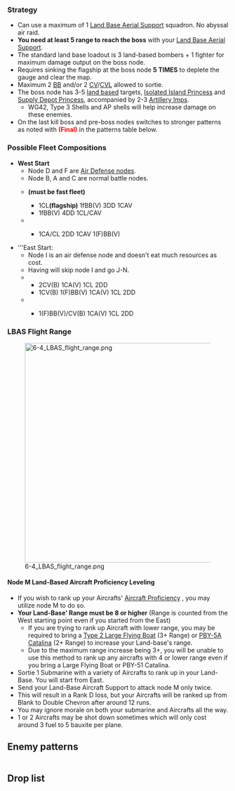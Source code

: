{{Map/Header}}
{{Map/Info
|en = Central Northern Offshore Sea of Peacock Island
|jp = 中部北海域ピーコック島沖
|romaji =Chūbu-kita-kaiiki Pīkokku-tō oki

|mechanics = Land Base Aerial Support@Land Base Aerial Support, Multiple Starting Points@Events/Mechanics#Node specific details 

|show_kills = true
|kills = 5
|strategy_name = Remote island re-capture strategy
|strategy_name_ja = 離島再攻略作戦
|strategy_info = Commence the Island Takeover Operation on the Central Waters using either a fleet centered around a Torpedo Squadron or a taskforce with maximum of two carriers! Fleet, set forth!
|strategy_info_ja = 水雷戦隊を基幹とした攻略部隊または空母最大二隻を擁する機動部隊による中部海域離島攻略作戦を発動！艦隊、出撃せよ！

|exp_hq = 190
|exp_hq_boss = 2880

}}
{{MapBranchingTable
|id = 6-4

|0 -> A = 
* Fleet contains at least 2 DD
* Do not meet the requirements to go to B
|0 -> B = 
* Meet one of the following requirements while using a '''Fast Fleet''':
**CL as flagship + 3DD
**4 DD
|0 -> M = * Fleet contains {{ShipLink|Akitsu Maru}}, any CV(L), 2 BB(V) and/or 3 CAV

|A -> D =
* Do not meet the requirements to go to E
* Fleet contains {{ShipLink|Akitsushima}} + 2 DD + 1 CA + 1 CAV + 1 BB(V)
** CA(V) can be replaced with CL
|A -> E =
* Fleet contains 2 or less CL/DD
* Fleet contains BB(V) and/or slow ships
*Fleet contains more than 1 CAV

|D -> C = * Fixed route

|E -> D = * {{ShipLink|Akitsushima}} as flagship
|E -> G = * Do not meet the requirements to go to D

|K -> H = 
* Do not meet the requirements to go to J
* Fleet contains 3 CA(V)

|J -> I = * Fleet contains 1 CL + 2DD + 0 - 2 BB(V)/CV(L)
|J -> L = * Do not meet the requirements to go to either I or N
|J -> N = * Fleet contains {{ShipLink|Akitsu Maru}} + 1 CL + 2 DD 

|K -> J = 
* Fleet contains 2 DD + 1 CL + 0 - 1 BB(V)
* Fleet contains 2 DD + 0 BB(V)
}}

===Strategy===
* Can use a maximum of 1 [[Land Base Aerial Support]] squadron. No abyssal air raid.
* '''You need at least 5 range to reach the boss''' with your [[Land Base Aerial Support]].
* The standard land base loadout is 3 land-based bombers + 1 fighter for maximum damage output on the boss node.
*Requires sinking the flagship at the boss node '''5 TIMES''' to deplete the gauge and clear the map.
*Maximum 2 [[BB]] and/or 2 [[CV]]/[[CVL]] allowed to sortie.
*The boss node has 3-5 [[Installation Type|land based]] targets, [[Isolated Island Princess]] and [[Supply Depot Princess]], accompanied by 2-3 [[Artillery Imp]]s.
**WG42, Type 3 Shells and AP shells will help increase damage on these enemies.
*On the last kill boss and pre-boss nodes switches to stronger patterns as noted with <span style="color:red">'''(Final)'''</span> in the patterns table below.

===Possible Fleet Compositions===
*'''West Start'''
**Node D and F are [[Events#Air_Raid_Battle_.28.E7.A9.BA.E8.A5.B2.E6.88.A6.29|Air Defense nodes]].
**Node B, A and C are normal battle nodes.
**{{Event/Route|B|red|D|orange|C|red|F|orange|N|red}} '''(must be fast fleet)'''
***1CL'''(flagship)''' 1fBB(V) 3DD 1CAV 
***1fBB(V) 4DD 1CL/CAV 
**{{Event/Route|A|red|D|orange|C|red|F|orange|N|red}}
***{{ShipLink|Akitsushima}} 1CA/CL 2DD 1CAV 1(F)BB(V)

*'''East Start:
**Node I is an air defense node and doesn't eat much resources as cost.
**Having {{ShipLink|Akitsu Maru Kai}} will skip node I and go J-N.
**{{Event/Route|M|red|K|red|J|red|I|orange|N|red}}
***2CV(B) 1CA(V) 1CL 2DD
***1CV(B) 1(F)BB(V) 1CA(V) 1CL 2DD
**{{Event/Route|M|red|K|red|J|red|N|red}}
***{{ShipLink|Akitsu Maru Kai}} 1(F)BB(V)/CV(B) 1CA(V) 1CL 2DD
===LBAS Flight Range===
[[File:6-4 LBAS flight range.png|500px|center]]
====Node M Land-Based Aircraft Proficiency Leveling====
*If you wish to rank up your Aircrafts' [[Aircraft Proficiency]] , you may utilize node M to do so.
*'''Your Land-Base' Range must be 8 or higher''' (Range is counted from the West starting point even if you started from the East)
**If you are trying to rank up Aircraft with lower range, you may be required to bring a [[Type 2 Large Flying Boat]] (3+ Range) or [[PBY-5A Catalina]] (2+ Range) to increase your Land-base's range. 
**Due to the maximum range increase being 3+, you will be unable to use this method to rank up any aircrafts with 4 or lower range even if you bring a Large Flying Boat or PBY-51 Catalina. 
*Sortie 1 Submarine with a variety of Aircrafts to rank up in your Land-Base. You will start from East.
*Send your Land-Base Aircraft Support to attack node M only twice. 
*This will result in a Rank D loss, but your Aircrafts will be ranked up from Blank to Double Chevron after around 12 runs.
*You may ignore morale on both your submarine and Aircrafts all the way.
*1 or 2 Aircrafts may be shot down sometimes which will only cost around 3 fuel to 5 bauxite per plane.

{{SectionEnd}}
==Enemy patterns==
{{Section}}
{{Map/Image|
{{Map/ImageNode|A|x=136|y=110}}
{{Map/ImageNode|B|x=145|y=224}}
{{Map/ImageNode|C|x=220|y=275}}
{{Map/ImageNode|D|x=249|y=165}}
{{Map/ImageNode|E|x=274|y=84}}
{{Map/ImageNode|F|x=309|y=288}}
{{Map/ImageNode|G|x=350|y=145}}
{{Map/ImageNode|H|x=412|y=300}}
{{Map/ImageNode|I|x=452|y=119}}
{{Map/ImageNode|J|x=464|y=216}}
{{Map/ImageNode|K|x=526|y=288}}
{{Map/ImageNode|L|x=530|y=149}}
{{Map/ImageNode|M|x=579|y=220}}
{{Map/ImageNode|N|x=362|y=216}}
}}
<div class="scrollable" style="width:800px;max-height:400px;overflow:auto;">
{{Map/Nodes|name=中部海域哨戒水雷戦隊 A群
|A
|Normal/BaseXP
|{{Formation|Double Line}}
|130
|Light Cruiser Ho-Class/Flagship
|Torpedo Cruiser Chi-Class/Flagship
|Torpedo Cruiser Chi-Class/Flagship
|Destroyer I-Class/Late Model
|Destroyer I-Class/Late Model
|Destroyer I-Class/Late Model
|-
|A
|Normal/BaseXP
|{{Formation|Line Ahead}}
|140
|Light Cruiser Ho-Class/Flagship
|Torpedo Cruiser Chi-Class/Flagship
|Torpedo Cruiser Chi-Class/Flagship
|Destroyer Ro-Class/Late Model
|Destroyer I-Class/Late Model
|Destroyer I-Class/Late Model
|-
|A
|Normal/BaseXP
|{{Formation|Line Ahead}}
|160
|Light Cruiser Ho-Class/Flagship
|Torpedo Cruiser Chi-Class/Flagship
|Torpedo Cruiser Chi-Class/Flagship
|Destroyer Ro-Class/Late Model
|Destroyer Ro-Class/Late Model
|Destroyer Ro-Class/Late Model
|-
|A
|Normal/Final/BaseXP
|{{Formation|Line Ahead}}
|160
|Light Cruiser Ho-Class/Flagship
|Torpedo Cruiser Chi-Class/Flagship
|Torpedo Cruiser Chi-Class/Flagship
|Destroyer Ha-Class/Late Model
|Destroyer Ro-Class/Late Model
|Destroyer Ro-Class/Late Model
}}
{{Map/Nodes|name=中部海域哨戒水雷戦隊 B群
|B
|Normal/BaseXP
|{{Formation|Line Ahead}}<br>{{Formation|Double Line}}
|120
|Light Cruiser Ho-Class/Flagship
|Destroyer I-Class/Late Model
|Destroyer I-Class/Late Model
|Destroyer I-Class/Late Model
|Destroyer I-Class/Late Model
|-
|B
|Normal/BaseXP
|{{Formation|Line Ahead}}
|130
|Light Cruiser Ho-Class/Flagship
|Destroyer Ro-Class/Late Model
|Destroyer I-Class/Late Model
|Destroyer I-Class/Late Model
|Destroyer I-Class/Late Model
|-
|B
|Normal/BaseXP
|{{Formation|Line Ahead}}
|140
|Light Cruiser Ho-Class/Flagship
|Destroyer Ro-Class/Late Model
|Destroyer Ro-Class/Late Model
|Destroyer I-Class/Late Model
|Destroyer I-Class/Late Model
|-
|B
|Normal/Final/BaseXP
|{{Formation|Line Ahead}}
|160
|Light Cruiser Ho-Class/Flagship
|Destroyer Ha-Class/Late Model
|Destroyer Ro-Class/Late Model
|Destroyer Ro-Class/Late Model
|Destroyer Ro-Class/Late Model
|-
|B
|Normal/Final/BaseXP
|{{Formation|Line Ahead}}
|170
|Light Cruiser Ho-Class/Flagship
|Destroyer Ha-Class/Late Model
|Destroyer Ha-Class/Late Model
|Destroyer Ro-Class/Late Model
|Destroyer Ro-Class/Late Model
|-
}}
{{Map/Nodes|name=離島防衛低速戦艦部隊
|C
|Normal/BaseXP
|{{Formation|Line Ahead}}<br>{{Formation|Double Line}}
|170
|Battleship Ru-Class/Flagship
|Battleship Ru-Class/Flagship
|Light Cruiser He-Class/Flagship
|Destroyer I-Class/Late Model
|Destroyer I-Class/Late Model
|Light Carrier Nu-Class
|-
|C
|Normal/BaseXP
|{{Formation|Line Ahead}}
|190
|Battleship Ru-Class/Flagship
|Battleship Ru-Class/Flagship
|Light Cruiser He-Class/Flagship
|Destroyer Ro-Class/Late Model
|Destroyer Ro-Class/Late Model
|Light Carrier Nu-Class
|-
|C
|Normal/BaseXP
|{{Formation|Line Ahead}}
|200
|Battleship Ru-Class/Flagship
|Battleship Ru-Class/Flagship
|Light Cruiser He-Class/Flagship
|Destroyer Ro-Class/Late Model
|Destroyer Ro-Class/Late Model
|Light Carrier Nu-Class/Elite
|-
|C
|Normal/Final/BaseXP
|{{Formation|Line Ahead}}
|220
|Battleship Ru-Class/Flagship
|Battleship Ru-Class/Flagship
|Light Cruiser He-Class/Flagship
|Destroyer Ha-Class/Late Model
|Destroyer Ha-Class/Late Model
|Light Carrier Nu-Class/Elite
|-
|C
|Normal/Final/BaseXP
|{{Formation|Line Ahead}}
|240
|Battleship Ru-Class/Flagship
|Battleship Ru-Class/Flagship
|Light Cruiser He-Class/Flagship
|Destroyer Ni-Class/Late Model
|Destroyer Ni-Class/Late Model
|Light Carrier Nu-Class/Elite
}}
{{Map/Nodes|name=離島陸上航空隊
|D
|Defense/BaseXP
|{{Formation|Line Ahead}}
|120
|Isolated Island Princess
|-
|D
|Defense/BaseXP
|{{Formation|Line Ahead}}
|120
|Isolated Island Princess/II
}}
{{Map/Nodes|name=中部海域哨戒遊撃部隊
|E
|Normal/BaseXP
|{{Formation|Line Ahead}}
|140
|Heavy Cruiser Ri-Class/Flagship
|Light Cruiser Ho-Class/Flagship
|Destroyer I-Class/Late Model
|Destroyer I-Class/Late Model
|Submarine Ka-Class
|Submarine Ka-Class
|-
|E
|Normal/BaseXP
|{{Formation|Line Ahead}}
|150
|Heavy Cruiser Ri-Class/Flagship
|Light Cruiser Ho-Class/Flagship
|Destroyer I-Class/Late Model
|Destroyer I-Class/Late Model
|Submarine Ka-Class/Elite
|Submarine Ka-Class
|-
|E
|Normal/BaseXP
|{{Formation|Line Ahead}}
|160
|Heavy Cruiser Ri-Class/Flagship
|Light Cruiser Ho-Class/Flagship
|Destroyer I-Class/Late Model
|Destroyer I-Class/Late Model
|Submarine Ka-Class/Elite
|Submarine Ka-Class/Elite
}}
{{Map/Nodes|name=離島陸上航空隊
|F
|Defense/BaseXP
|{{Formation|Line Ahead}}
|130
|Isolated Island Princess
|-
|F
|Defense/BaseXP
|{{Formation|Line Ahead}}
|140
|Isolated Island Princess/IV
|-
|F
|Defense/BaseXP
|{{Formation|Line Ahead}}
|150
|Isolated Island Princess/II
}}
{{Map/Nodes|name=離島陸上航空隊
|G
|Defense/BaseXP
|{{Formation|Line Ahead}}
|100
|Isolated Island Princess
|-
|G
|Defense/BaseXP
|{{Formation|Line Ahead}}
|100
|Isolated Island Princess/II
}}
{{Map/Nodes|name=離島防衛低速戦艦部隊
|H
|Normal/BaseXP
|{{Formation|Line Ahead}}
|180
|Battleship Ru-Class/Flagship
|Battleship Ru-Class/Flagship
|Light Cruiser He-Class/Flagship
|Destroyer I-Class/Late Model
|Destroyer I-Class/Late Model
|Light Carrier Nu-Class/Elite
|-
|H
|Normal/BaseXP
|{{Formation|Line Ahead}}
|200
|Battleship Ru-Class/Flagship
|Battleship Ru-Class/Flagship
|Light Cruiser He-Class/Flagship
|Destroyer Ro-Class/Late Model
|Destroyer Ro-Class/Late Model
|Light Carrier Nu-Class/Elite
|-
|H
|Normal/BaseXP
|{{Formation|Line Ahead}}
|210
|Battleship Ru-Class/Flagship
|Battleship Ru-Class/Flagship
|Light Cruiser He-Class/Flagship
|Destroyer Ro-Class/Late Model
|Destroyer Ro-Class/Late Model
|Light Carrier Nu-Class/Flagship
|-
|H
|Normal/Final/BaseXP
|{{Formation|Line Ahead}}
|230
|Battleship Ru-Class/Flagship
|Battleship Ru-Class/Flagship
|Light Cruiser He-Class/Flagship
|Destroyer Ha-Class/Late Model
|Destroyer Ha-Class/Late Model
|Light Carrier Nu-Class/Flagship
|-
|H
|Normal/Final/BaseXP
|{{Formation|Line Ahead}}
|260
|Battleship Ru-Class/Flagship
|Battleship Ru-Class/Flagship
|Light Cruiser He-Class/Flagship
|Destroyer Ni-Class/Late Model
|Destroyer Ni-Class/Late Model
|Light Carrier Nu-Class/Flagship
}}
{{Map/Nodes|name=離島混成航空隊
|I
|Defense/BaseXP
|{{Formation|Diamond}}
|160
|Isolated Island Princess/IV
|Light Carrier Nu-Class/Flagship
|Destroyer I-Class/Late Model
|Destroyer I-Class/Late Model
|Destroyer I-Class/Late Model
|-
|I
|Defense/BaseXP
|{{Formation|Diamond}}
|170
|Isolated Island Princess/II
|Light Carrier Nu-Class/Flagship
|Destroyer I-Class/Late Model
|Destroyer I-Class/Late Model
|Destroyer I-Class/Late Model
}}
{{Map/Nodes|name=任務部隊 I群
|J
|Normal/BaseXP
|{{Formation|Diamond}}
|?
|Standard Carrier Wo-Class/Kai Flagship II
|Battleship Ta-Class/Flagship
|Heavy Cruiser Ne-Class/Elite
|Light Cruiser Tsu-Class
|Destroyer I-Class/Late Model
|Destroyer I-Class/Late Model
|-
|J
|Normal/BaseXP
|{{Formation|Diamond}}
|270
|Standard Carrier Wo-Class/Kai Flagship II
|Battleship Ta-Class/Flagship
|Heavy Cruiser Ne-Class/Elite
|Light Cruiser Tsu-Class
|Destroyer Ro-Class/Late Model
|Destroyer Ro-Class/Late Model
|-
|J
|Normal/BaseXP
|{{Formation|Diamond}}
|280
|Standard Carrier Wo-Class/Kai Flagship III
|Battleship Ta-Class/Flagship
|Heavy Cruiser Ne-Class/Elite
|Light Cruiser Tsu-Class/Elite
|Destroyer Ro-Class/Late Model
|Destroyer Ro-Class/Late Model
|-
|J
|Normal/BaseXP
|{{Formation|Diamond}}
|290
|Standard Carrier Wo-Class/Kai Flagship IV
|Battleship Ru-Class/Kai Flagship
|Heavy Cruiser Ne-Class/Elite
|Light Cruiser Tsu-Class/Elite
|Destroyer Ro-Class/Late Model
|Destroyer Ro-Class/Late Model
|-
|J
|Normal/Final/BaseXP
|{{Formation|Diamond}}
|330
|Aircraft Carrier Princess/II
|Battleship Ru-Class/Kai Flagship
|Heavy Cruiser Ne-Class/Elite
|Light Cruiser Tsu-Class/Elite
|Destroyer Ro-Class/Late Model
|Destroyer Ro-Class/Late Model
|-
|J
|Normal/Final/BaseXP
|{{Formation|Diamond}}
|350
|Aircraft Carrier Princess/II
|Battleship Ru-Class/Kai Flagship
|Heavy Cruiser Ne-Class/Elite
|Light Cruiser Tsu-Class/Elite
|Destroyer Ha-Class/Late Model
|Destroyer Ha-Class/Late Model
}}
{{Map/Nodes|name=任務部隊 II群
|K
|Normal/BaseXP
|{{Formation|Diamond}}
|200
|Standard Carrier Wo-Class/Flagship III
|Battleship Ta-Class/Elite
|Heavy Cruiser Ri-Class/Flagship
|Light Cruiser Ho-Class/Flagship
|Destroyer Ro-Class/Late Model
|Destroyer Ro-Class/Late Model
|-
|K
|Normal/BaseXP
|{{Formation|Diamond}}
|220
|Standard Carrier Wo-Class/Flagship IV
|Battleship Ta-Class/Elite
|Heavy Cruiser Ri-Class/Flagship
|Light Cruiser Ho-Class/Flagship
|Destroyer Ro-Class/Late Model
|Destroyer Ro-Class/Late Model
|-
|K
|Normal/BaseXP
|{{Formation|Diamond}}
|240
|Standard Carrier Wo-Class/Kai Flagship II
|Battleship Ta-Class/Flagship
|Heavy Cruiser Ri-Class/Flagship
|Light Cruiser Ho-Class/Flagship
|Destroyer Ro-Class/Late Model
|Destroyer Ro-Class/Late Model
|-
|K
|Normal/BaseXP
|{{Formation|Diamond}}
|250
|Standard Carrier Wo-Class/Kai Flagship III
|Battleship Ta-Class/Flagship
|Heavy Cruiser Ri-Class/Flagship
|Light Cruiser Ho-Class/Flagship
|Destroyer Ro-Class/Late Model
|Destroyer Ro-Class/Late Model
}}
{{Map/Nodes|name=増援護衛空母部隊
|L
|Normal/BaseXP
|{{Formation|Double Line}}<br>{{Formation|Diamond}}
|140
|Light Carrier Nu-Class/Flagship
|Light Carrier Nu-Class/Flagship
|Heavy Cruiser Ri-Class/Flagship
|Destroyer I-Class/Late Model
|Destroyer I-Class/Late Model
|-
|L
|Normal/BaseXP
|{{Formation|Diamond}}
|160
|Light Carrier Nu-Class/Flagship
|Light Carrier Nu-Class/Flagship
|Heavy Cruiser Ri-Class/Flagship
|Light Cruiser Ho-Class/Flagship
|Destroyer I-Class/Late Model
|Destroyer I-Class/Late Model
}}
{{Map/Nodes|name=中部海域潜水哨戒線
|M
|Normal/BaseXP
|{{Formation|Echelon}}
|120
|Submarine So-Class/Flagship
|Submarine So-Class/Elite
|Submarine So-Class
|Submarine So-Class
|-
|M
|Normal/BaseXP
|{{Formation|Line Abreast}}<br>{{Formation|Echelon}}
|140
|Submarine So-Class/Flagship
|Submarine So-Class/Elite
|Submarine So-Class
|Submarine So-Class
|Submarine So-Class
|-
|M
|Normal/BaseXP
|{{Formation|Echelon}}<br>{{Formation|Line Abreast}}
|160
|Submarine So-Class/Flagship
|Submarine So-Class/Elite
|Submarine So-Class/Elite
|Submarine So-Class
|Submarine So-Class
}}
{{Map/Nodes|name=離島守備隊
|N
|Boss/BaseXP
|{{Formation|Line Ahead}}
|500
|Isolated Island Princess/IV
|Artillery Imp/II
|Artillery Imp
|Destroyer I-Class/Late Model
|Destroyer I-Class/Late Model
|-
|N
|Boss/BaseXP
|{{Formation|Line Ahead}}
|540
|Isolated Island Princess/V
|Artillery Imp/II
|Artillery Imp
|Supply Depot Princess
|Light Cruiser Ho-Class/Flagship
|-
|N
|Boss/BaseXP
|{{Formation|Line Ahead}}
|560
|Isolated Island Princess/IV
|Artillery Imp/III
|Artillery Imp/II
|Artillery Imp
|Supply Depot Princess
|Transport Ship Wa-Class/Flagship
|-
|N
|Boss/BaseXP
|{{Formation|Line Ahead}}
|580
|Isolated Island Princess/V
|Artillery Imp/III
|Artillery Imp/II
|Artillery Imp
|Supply Depot Princess/Damaged
|Light Cruiser Ho-Class/Flagship
|-
|N
|Boss/Final/BaseXP
|{{Formation|Line Ahead}}
|600
|Isolated Island Princess/V
|Artillery Imp/III
|Artillery Imp/II
|Artillery Imp
|Supply Depot Princess/Damaged
|Light Cruiser He-Class/Flagship
|-
|N
|Boss/Final/BaseXP
|{{Formation|Line Ahead}}
|600
|Isolated Island Princess/V
|Artillery Imp/III
|Artillery Imp/II
|Artillery Imp
|Supply Depot Princess/Damaged
|Transport Ship Wa-Class/Flagship
}}
</div> <!-- overflow -->
{{SectionEnd}}
==Drop list==
{{Section}}
{{Map/Drops
|regular = true
|no_legend = true
|filter_button = true
|nodes = A, B, C, E, H, J, K, L, M, N
|boss = N
|Akitsushima: C, L
|Aoba: N
|Asagumo: N
|Chikuma: C
|Fumizuki: C
|Furutaka: N
|Fusou: N
|Hatsuyuki: N
|Hayasui: N
|Hiryuu: C, J, L
|Hyuuga: N
|Ise: N
|Kako: C
|Kikuzuki: C
|Kiso: N
|Kuma: N
|Maya: N
|Mikazuki: C
|Mogami: N
|Mutsu: N
|Mutsuki: C
|Nagara: N
|Naka: N
|Natori: N
|Satsuki: C
|Sendai: N
|Shigure: C
|Shirayuki: N
|Souryuu: C, J, L, N
|Suzukaze: C
|Takao: N
|Tama: N
|Tanikaze: C, J, L, N
|Tenryuu: N
|Tokitsukaze: N
|Urakaze: C, N
|Yamagumo: N
|Yamashiro: N
|Yayoi: C, J, N
|Yuubari: C, N
|Yuugumo: N
}}
{{SectionEnd}}